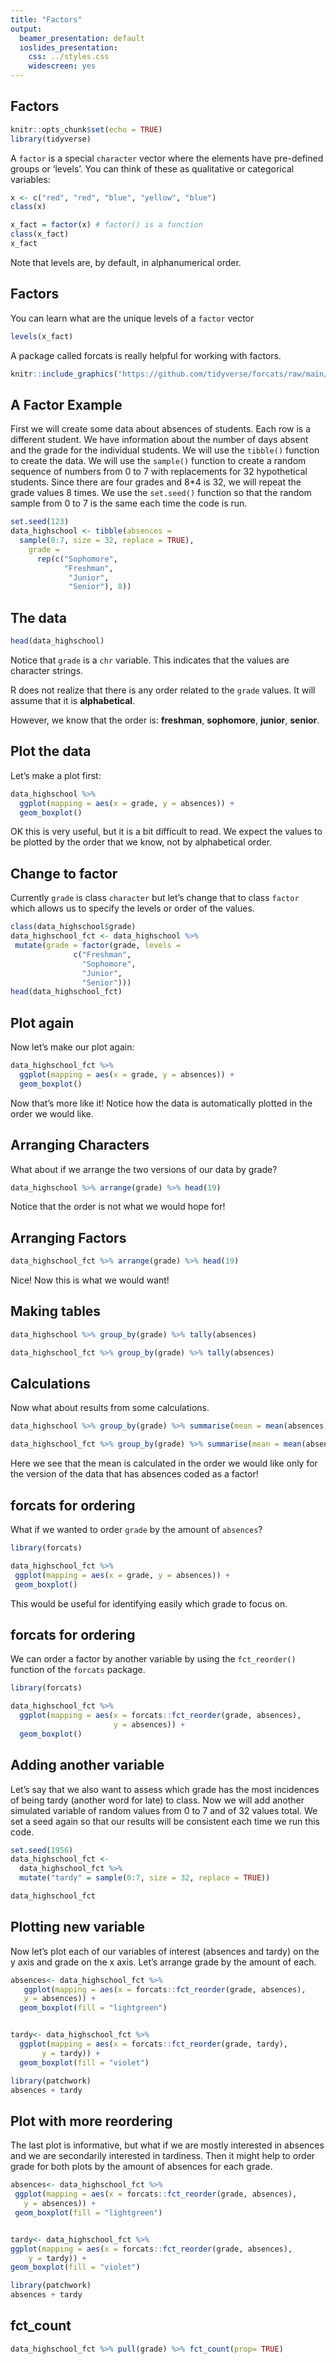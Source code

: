 ```yaml
---
title: "Factors"
output:
  beamer_presentation: default
  ioslides_presentation:
    css: ../styles.css
    widescreen: yes
---
```


## Factors

```r
knitr::opts_chunk$set(echo = TRUE)
library(tidyverse)
```

A `factor` is a special `character` vector where the elements have pre-defined groups or 'levels'. You can think of these as qualitative or categorical variables:

```r
x <- c("red", "red", "blue", "yellow", "blue")
class(x)

x_fact = factor(x) # factor() is a function
class(x_fact)
x_fact
```

Note that levels are, by default, in alphanumerical order.

## Factors

You can learn what are the unique levels of a `factor` vector

```r
levels(x_fact)
```

A package called forcats is really helpful for working with factors.

```r
knitr::include_graphics("https://github.com/tidyverse/forcats/raw/main/man/figures/logo.png")
```


## A Factor Example

First we will create some data about absences of students. Each row is a different student. We have information about the number of days absent and the grade for the individual students. We will use the `tibble()` function to create the data. We will use the `sample()` function to create a random sequence of numbers from 0 to 7 with replacements for 32 hypothetical students. Since there are four grades and 8*4 is 32, we will repeat the grade values 8 times. We use the `set.seed()` function so that the random sample from 0 to 7 is the same each time the code is run.


```r
set.seed(123)
data_highschool <- tibble(absences = 
  sample(0:7, size = 32, replace = TRUE), 
    grade = 
      rep(c("Sophomore",
            "Freshman", 
             "Junior", 
             "Senior"), 8))
```

## The data

```r
head(data_highschool)
```

Notice that `grade` is a `chr` variable. This indicates that the values are character strings. 

R does not realize that there is any order related to the `grade` values. It will assume that it is **alphabetical**. 

However, we know that the order is: **freshman**, **sophomore**, **junior**, **senior**.


## Plot the data


Let's make a plot first:

```r
data_highschool %>%
  ggplot(mapping = aes(x = grade, y = absences)) +
  geom_boxplot()
```


OK this is very useful, but it is a bit difficult to read. We expect the values to be plotted by the order that we know, not by alphabetical order. 

## Change to factor

Currently `grade` is class `character` but let's change that to class `factor` which allows us to specify the levels or order of the values.

```r
class(data_highschool$grade)
data_highschool_fct <- data_highschool %>% 
 mutate(grade = factor(grade, levels = 
              c("Freshman", 
                "Sophomore", 
                "Junior", 
                "Senior")))
head(data_highschool_fct)
```

## Plot again

Now let's make our plot again:

```r
data_highschool_fct %>%
  ggplot(mapping = aes(x = grade, y = absences)) +
  geom_boxplot()
```

Now that's more like it! Notice how the data is automatically plotted in the order we would like.


## Arranging Characters{.smaller}

What about if we arrange the two versions of our data by grade?

```r
data_highschool %>% arrange(grade) %>% head(19)
```

Notice that the order is not what we would hope for!

## Arranging Factors{.smaller}

```r
data_highschool_fct %>% arrange(grade) %>% head(19)
```

Nice! Now this is what we would want!

## Making tables

```r
data_highschool %>% group_by(grade) %>% tally(absences)
```

```r
data_highschool_fct %>% group_by(grade) %>% tally(absences)
```

## Calculations{.smaller}

Now what about results from some calculations.

```r
data_highschool %>% group_by(grade) %>% summarise(mean = mean(absences))
```

```r
data_highschool_fct %>% group_by(grade) %>% summarise(mean = mean(absences))
```

Here we see that the mean is calculated in the order we would like only for the version of the data that has absences coded as a factor!

## forcats for ordering{.smaller}
What if we wanted to order `grade` by the amount of `absences`? 

```r
library(forcats)

data_highschool_fct %>%
 ggplot(mapping = aes(x = grade, y = absences)) +
 geom_boxplot()
```

This would be useful for identifying easily which grade to focus on.


## forcats for ordering{.smaller}
We can order a factor by another variable by using the `fct_reorder()` function of the `forcats` package.

```r
library(forcats)

data_highschool_fct %>%
  ggplot(mapping = aes(x = forcats::fct_reorder(grade, absences), 
                       y = absences)) +
  geom_boxplot()
```

## Adding another variable

Let's say that we also want to assess which grade has the most incidences of being tardy (another word for late) to class. Now we will add another simulated variable of random values from 0 to 7 and of 32 values total. We set a seed again so that our results will be consistent each time we run this code.

```r
set.seed(1956)
data_highschool_fct <- 
  data_highschool_fct %>% 
  mutate("tardy" = sample(0:7, size = 32, replace = TRUE))

data_highschool_fct
```



## Plotting new variable

Now let's plot each of our variables of interest (absences and tardy) on the y axis and grade on the x axis. Let's arrange grade by the amount of each.

```r

absences<- data_highschool_fct %>%
   ggplot(mapping = aes(x = forcats::fct_reorder(grade, absences), 
   y = absences)) +
  geom_boxplot(fill = "lightgreen")


tardy<- data_highschool_fct %>%
  ggplot(mapping = aes(x = forcats::fct_reorder(grade, tardy), 
       y = tardy)) +
  geom_boxplot(fill = "violet")

library(patchwork)
absences + tardy

```

## Plot with more reordering

The last plot is informative, but what if we are mostly interested in absences and we are secondarily interested in tardiness. Then it might help to order grade for both plots by the amount of absences for each grade.

```r

absences<- data_highschool_fct %>%
 ggplot(mapping = aes(x = forcats::fct_reorder(grade, absences), 
   y = absences)) +
 geom_boxplot(fill = "lightgreen")


tardy<- data_highschool_fct %>%
ggplot(mapping = aes(x = forcats::fct_reorder(grade, absences), 
    y = tardy)) +
geom_boxplot(fill = "violet")

library(patchwork)
absences + tardy


```

## fct_count

```r
data_highschool_fct %>% pull(grade) %>% fct_count(prop= TRUE)

```

